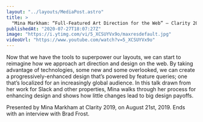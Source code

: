 ```yaml
---
layout: "../layouts/MediaPost.astro"
title: >
  "Mina Markham: “Full-Featured Art Direction for the Web” — Clarity 2019"
publishedAt: "2020-07-27T18:07:27Z"
image: "https://i.ytimg.com/vi/5_XCSUYVx9o/maxresdefault.jpg"
videoUrl: "https://www.youtube.com/watch?v=5_XCSUYVx9o"
---
```


Now that we have the tools to superpower our layouts, we can start to reimagine how we approach art direction and design on the web. By taking advantage of technologies, some new and some overlooked, we can create a progressively-enhanced design that’s powered by feature queries; one that’s localized for an increasingly global audience. In this talk drawn from her work for Slack and other properties, Mina walks through her process for enhancing design and shows how little changes lead to big design payoffs.

Presented by Mina Markham at Clarity 2019, on August 21st, 2019. Ends with an interview with Brad Frost.
